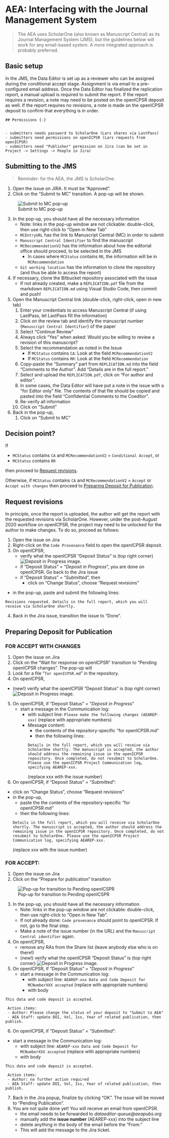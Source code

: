 # AEA: Interfacing with the Journal Management System

> The AEA uses ScholarOne (also known as Manuscript Central) as its Journal Management System (JMS), but the guidelines below will work for any email-based system. A more integrated approach is probably preferred.

## Basic setup

In the JMS, the Data Editor is set up as a reviewer who can be assigned during the conditional accept stage. Assignment is via email to a pre-configured email address. Once the Data Editor has finalized the replication report, a manual upload is required to submit the report. If the report requires a revision, a note may need to be posted on the openICPSR deposit as well. If the report requires no revisions, a note is made on the openICPSR deposit to confirm that everything is in order.

```block
## Permissions {-}


- submitters needs password to ScholarOne (Lars shares via LastPass)
- submitters need permissions on openICPSR (Lars requests from openICPSR)
- submitters need "Publisher" permission on Jira (can be set in Project -> Settings -> People in Jira)

```

## Submitting to the JMS

> Reminder: for the AEA, the JMS is ScholarOne.

1. Open the issue on JIRA. It must be "Approved".
2. Click on the "Submit to MC" transition. A pop-up will be shown.

![Submit to MC pop-up](images/jira-Submit-to-MC.png)

3. In the pop-up, you should have all the necessary information
   - Note: links in the pop-up window are not clickable: double-click, then use right-click to "Open in New Tab"
   - `MCEntryURL`  has the link to Manuscript Central (MC) in order to submit
   - `Manuscript Central Identifier` to find the manuscript
   - `MCRecommendationV2` has the information about how the editorial office should proceed, to be selected in the JMS
      - In cases where `MCStatus` contains `RR`, the information will be in  `MCRecommendation`
   - `Git working location` has the information to clone the repository (and thus be able to access the report)
4. If necessary, clone the Bitbucket repository associated with the issue 
   -  If not already created, make a `REPLICATION.pdf` file from the markdown `REPLICATION.md` using Visual Studio Code, then commit and push!
5. Open the Manuscript Central link (double-click, right-click, open in new tab)
   1. Enter your credentials to access Manuscript Central (if using LastPass, let LastPass fill the information)
   2. Click on the review tab and identify the manuscript number (`Manuscript Central Identifier`) of the paper
   3. Select "Continue Review"
   4. Always click "Yes" when asked: Would you be willing to review a revision of this manuscript?
   5. Select the recommendation as noted in the Issue
      - If `MCStatus` contains `CA`: Look at the field `MCRecommendationV2`
      - If `MCStatus` contains `RR`: Look at the field  `MCRecommendation`
   6. Copy-paste the "Summary" part from `REPLICATION.md` into the field "Comments to the Author". Add "Details are in the full report."
   7. Select and upload the `REPLICATION.pdf`, click on "For author and  editor".
   8. In some cases, the Data Editor will have put a note in the issue with a "for Editor only" file. The contents of that file should be copied and pasted into the field "Confidential Comments to the Coeditor".
   8. Re-verify all information
   9. Click on "Submit"
6. Back in the pop-up, 
   1. Click on "Submit to MC"


## Decision point?

If 

  - `MCStatus` contains `CA` and `MCRecommendationV2` = `Conditional Accept`, or
  - `MCStatus` contains `RR`

then proceed to [Request revisions].

Otherwise, if  `MCStatus` contains `CA` and `MCRecommendationV2` = `Accept` or `Accept with changes`
then proceed to [Preparing Deposit for Publication].

## Request revisions

In principle, once the report is uploaded, the author will get the report with the requested revisions via ScholarOne. However, under the post-August 2020 workflow on openICPSR, the project may need to be unlocked for the author to make changes.
To do so, proceed as follows:

1. Open the issue on Jira
2. Right-click on the `Code Provenance` field to open the openICPSR deposit.
3. On openICPSR, 
   - verify what the openICPSR "Deposit Status" is (top right corner) ![Deposit in Progress image](images/change-status-button.png).
   - if  "Deposit Status" = "*Deposit in Progress*", you are done on openICPSR. Go back to the Jira issue
   - if "Deposit Status" = "*Submitted*", then
      - click on "Change Status", choose "Request revisions"
  - in the pop-up, paste and submit the following lines: 
```
Revisions requested. Details in the full report, which you will receive via ScholarOne shortly. 
```
4. Back in the Jira issue, transition the issue to "Done".




## Preparing Deposit for Publication
 

### FOR ACCEPT WITH CHANGES

1. Open the issue on Jira
2. Click on the "Wait for response on openICPSR" transition to "Pending openICPSR changes". The pop-up will 
3. Look for a file "`for openICPSR.md`" in the repository.
4. On openICPSR, 
  - (new!) verify what the openICPSR "Deposit Status" is (top right corner) ![Deposit in Progress image](images/change-status-button.png).
5. On openICPSR, if "Deposit Status" = "*Deposit in Progress*"
   - start a message in the Communication log:
      - with subject line: `Please make the following changes (AEAREP-xxx)` (replace with appropriate numbers)
      - Message content: 
         - the contents of the repository-specific "for openICPSR.md"
         - then the following lines: 
```
Details in the full report, which you will receive via ScholarOne shortly. The manuscript is accepted, the author should address the remaining issue in the openICPSR repository. Once completed, do not resubmit to ScholarOne. Please use the openICPSR Project Communication log, specifying AEAREP-xxx.
```
(replace xxx with the issue number)

6. On openICPSR, if "Deposit Status" = "*Submitted*":
  - click on "Change Status", choose "Request revisions"
  - in the pop-up, 
    - paste the the contents  of the repository-specific "for openICPSR.md"
    - then the following lines: 
```
Details in the full report, which you will receive via ScholarOne shortly. The manuscript is accepted, the author should address the remaining issue in the openICPSR repository. Once completed, do not resubmit to ScholarOne. Please use the openICPSR Project Communication log, specifying AEAREP-xxx.
```
(replace xxx with the issue number)
 

### FOR ACCEPT:
1. Open the issue on Jira
2. Click on the "Prepare for publication" transition

![Pop-up for transition to Pending openICSPR](images/jira-Wait-for-response-on-ICPSR.png)

3. In the pop-up, you should have all the necessary information.
   - Note: links in the pop-up window are not clickable: double-click, then use right-click to "Open in New Tab".
   - If not already done: `Code provenance` should point to openICPSR. If not, go to the final step.
   - Make a note of the issue number (in the URL) and the `Manuscript Central identifier` again.
4. On openICPSR,
   - remove any RAs from the Share list (leave anybody else who is on there!)
   - (new!) verify what the openICPSR "Deposit Status" is (top right corner) ![Deposit in Progress image](images/change-status-button.png).
5. On openICPSR, if "Deposit Status" = "*Deposit in Progress*"
   - start a message in the Communication log:
      - with subject line: `AEAREP-xxx Data and Code Deposit for MCNumberXXX accepted` (replace with appropriate numbers)
      - with body
      
```
This data and code deposit is accepted.

 Action items:
 - Author: Please change the status of your deposit to "Submit to AEA"
 - AEA Staff: update DOI, Vol, Iss, Year of related publication, then publish.
```

6. On openICPSR, if "Deposit Status" = "*Submitted*":
  - start a message in the Communication log:
      - with subject line: `AEAREP-xxx Data and Code Deposit for MCNumberXXX accepted` (replace with appropriate numbers)
      - with body
      
```
This data and code deposit is accepted.

 Action items:
 - Author: no further action required
 - AEA Staff: update DOI, Vol, Iss, Year of related publication, then publish.
```

7. Back in the Jira popup, finalize by clicking "OK". The issue will be moved to "Pending Publication".
8. You are not quite done yet! You will receive an email from openICPSR.  
   - the email needs to be forwarded to *dataeditor-queue@aeapubs.org* 
   - manually add the **issue number** (AEAREP-xxx) into the subject line
   - delete anything in the body of the email before the "From:" 
   - This will add the message to the Jira ticket.
